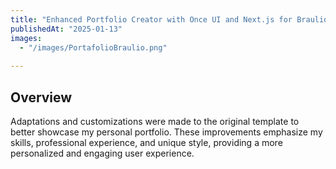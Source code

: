 ```yaml
---
title: "Enhanced Portfolio Creator with Once UI and Next.js for Braulio Villegas - Template/Personal Project"
publishedAt: "2025-01-13"
images:
  - "/images/PortafolioBraulio.png"
  
---
```


## Overview

Adaptations and customizations were made to the original template to better showcase my personal portfolio. These improvements emphasize my skills, professional experience, and unique style, providing a more personalized and engaging user experience.
